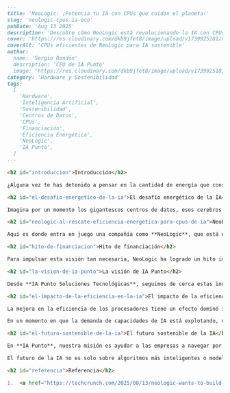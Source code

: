 ```markdown
---
title: 'NeoLogic: ¡Potencia tu IA con CPUs que cuidan el planeta!'
slug: 'neologic-cpus-ia-eco'
pubDate: 'Aug 13 2025'
description: 'Descubre cómo NeoLogic está revolucionando la IA con CPUs energéticamente eficientes, logrando una significativa financiación para impulsar centros de datos más sostenibles y económicos.'
cover: 'https://res.cloudinary.com/dkb9jfet8/image/upload/v1739925181/neologic_sustainable_ai_cpu.png'
coverAlt: 'CPUs eficientes de NeoLogic para IA sostenible'
author:
  name: 'Sergio Rondón'
  description: 'CEO de IA Punto'
  image: 'https://res.cloudinary.com/dkb9jfet8/image/upload/v1739925181/sergio_gdcaeh.png'
category: 'Hardware y Sostenibilidad'
tags:
  [
    'Hardware',
    'Inteligencia Artificial',
    'Sostenibilidad',
    'Centros de Datos',
    'CPUs',
    'Financiación',
    'Eficiencia Energética',
    'NeoLogic',
    'IA Punto',
  ]
---

<h2 id="introduccion">Introducción</h2>

¿Alguna vez te has detenido a pensar en la cantidad de energía que consumen nuestros avances tecnológicos, especialmente los que impulsan la Inteligencia Artificial? Es una pregunta que cobra cada vez más relevancia en un mundo que busca ser más sostenible, y la verdad es que la IA, aunque increíblemente poderosa, tiene una huella energética considerable.

<h2 id="el-desafio-energetico-de-la-ia">El desafío energético de la IA</h2>

Imagina por un momento los gigantescos centros de datos, esos cerebros digitales que hacen posible desde nuestras búsquedas en internet hasta las complejas simulaciones de IA. Dentro de ellos, miles y miles de procesadores trabajan sin descanso, generando no solo información valiosa, sino también una cantidad inmensa de calor y consumiendo una energía equivalente a la de pequeñas ciudades. Esta realidad, aunque necesaria para el progreso, presenta un desafío doble: el costo operativo y el impacto ambiental.

<h2 id="neologic-al-rescate-eficiencia-energetica-para-cpus-de-ia">NeoLogic al rescate: Eficiencia energética para CPUs de IA</h2>

Aquí es donde entra en juego una compañía como **NeoLogic**, que está en la vanguardia de una solución crucial para este dilema. Su misión es clara y ambiciosa: construir CPUs (unidades centrales de procesamiento) que sean mucho más eficientes en el uso de la energía para los centros de datos de IA. Piensa en esto como diseñar un motor de coche que, en lugar de gastar litros y litros de gasolina, apenas necesite un sorbo para recorrer la misma distancia, o incluso más. En el mundo de la tecnología, esto se traduce en menos consumo eléctrico, menor generación de calor y, en definitiva, una operación más verde y económica.

<h2 id="hito-de-financiacion">Hito de financiación</h2>

Para impulsar esta visión tan necesaria, NeoLogic ha logrado un hito importante: ha recaudado **10 millones de dólares en una ronda de financiación Serie A**. Este respaldo financiero, liderado por KOMPAS VC con la participación de otros inversores como M Ventures, Maniv Mobility y lool Ventures, no solo valida su propuesta tecnológica, sino que también subraya la urgencia y el potencial de mercado de las soluciones de eficiencia energética en el sector de la IA. Es un claro indicio de que el futuro de la inteligencia artificial no solo pasa por ser más inteligente, sino también por ser más responsable con el planeta.

<h2 id="la-vision-de-ia-punto">La visión de IA Punto</h2>

Desde **IA Punto Soluciones Tecnológicas**, seguimos de cerca estas innovaciones porque entendemos profundamente que la sostenibilidad y la eficiencia son pilares fundamentales para el futuro de la tecnología. Creemos que el camino hacia una IA verdaderamente transformadora debe ir de la mano con la optimización de recursos. En **IA Punto**, siempre estamos buscando y aplicando las soluciones más avanzadas que no solo potencien las capacidades de nuestros clientes, sino que también contribuyan a un ecosistema tecnológico más eficiente y respetuoso con el medio ambiente. La labor de empresas como NeoLogic es un ejemplo perfecto de cómo la innovación en hardware puede desbloquear nuevas posibilidades para la IA, haciéndola más accesible y escalable para un mayor número de empresas y proyectos.

<h2 id="el-impacto-de-la-eficiencia-en-la-ia">El impacto de la eficiencia en la IA</h2>

La mejora en la eficiencia de los procesadores tiene un efecto dominó inmenso. Menor consumo de energía significa facturas eléctricas más bajas para los operadores de centros de datos, lo que a su vez puede traducirse en servicios de IA más asequibles para las empresas. Además, la reducción del calor implica que se necesitan menos sistemas de refrigeración, que también son grandes consumidores de energía. Todo esto se suma a una disminución significativa de la huella de carbono global de la inteligencia artificial, un paso vital hacia un futuro más verde.

En un momento en que la demanda de capacidades de IA está explotando, desde el procesamiento de lenguaje natural hasta la visión por computadora y el aprendizaje automático, la capacidad de ejecutar estas cargas de trabajo de manera eficiente es más crítica que nunca. NeoLogic y empresas similares no solo están construyendo chips; están construyendo los cimientos para una era de IA más accesible, más potente y, lo más importante, más sostenible.

<h2 id="el-futuro-sostenible-de-la-ia">El futuro sostenible de la IA</h2>

En **IA Punto**, nuestra misión es ayudar a las empresas a navegar por este complejo y emocionante paisaje tecnológico. Cuando vemos avances como los de NeoLogic, sabemos que estamos presenciando el nacimiento de herramientas que transformarán cómo interactuamos con la tecnología y cómo aprovechamos el poder de la IA. Estamos comprometidos a integrar y aplicar estas innovaciones en las soluciones que ofrecemos, asegurándonos de que nuestros clientes no solo estén a la vanguardia tecnológica, sino que también operen de manera eficiente y responsable.

El futuro de la IA no es solo sobre algoritmos más inteligentes o modelos más grandes; también es profundamente sobre la infraestructura que los soporta. Y esa infraestructura debe ser diseñada con la eficiencia en su corazón. Los esfuerzos de NeoLogic son un testimonio inspirador de que la innovación y la sostenibilidad pueden ir de la mano, creando un camino hacia un mañana donde la tecnología no solo impulsa el progreso, sino que también respeta los límites de nuestro planeta.

<h2 id="referencia">Referencia</h2>

1.  <a href="https://techcrunch.com/2025/08/13/neologic-wants-to-build-more-energy-efficient-cpus-for-ai-data-centers/" target="_blank" rel="noopener noreferrer">TechCrunch: NeoLogic builds energy-efficient CPUs for AI data centers</a>

```